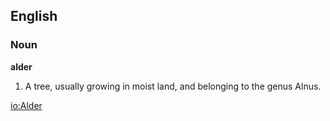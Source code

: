 ==English==

===Noun===

'''alder'''

#A tree, usually growing in moist land, and belonging to the genus Alnus.

[[io:Alder]]